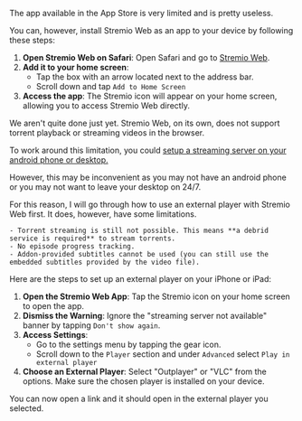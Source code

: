 The app available in the App Store is very limited and is pretty useless.

You can, however, install Stremio Web as an app to your device by following these steps:

1. **Open Stremio Web on Safari**: Open Safari and go to [Stremio Web](https://web.stremio.com/).
2. **Add it to your home screen**:
    - Tap the box with an arrow located next to the address bar.
    - Scroll down and tap `Add to Home Screen`
3. **Access the app**: The Stremio icon will appear on your home screen, allowing you to access Stremio Web directly.

We aren't quite done just yet. Stremio Web, on its own, does not support torrent playback or streaming videos in the browser.

To work around this limitation, you could [setup a streaming server on your android phone or desktop.](#stremio-server)

However, this may be inconvenient as you may not have an android phone or you may not want to leave your desktop on 24/7.

For this reason, I will go through how to use an external player with Stremio Web first. It does, however, have some limitations.

    - Torrent streaming is still not possible. This means **a debrid service is required** to stream torrents.
    - No episode progress tracking.
    - Addon-provided subtitles cannot be used (you can still use the embedded subtitles provided by the video file).

Here are the steps to set up an external player on your iPhone or iPad:

1. **Open the Stremio Web App**: Tap the Stremio icon on your home screen to open the app.
2. **Dismiss the Warning**: Ignore the "streaming server not available" banner by tapping `Don't show again`.
3. **Access Settings**:
    - Go to the settings menu by tapping the gear icon.
    - Scroll down to the `Player` section and under `Advanced` select `Play in external player`
4. **Choose an External Player**: Select "Outplayer" or "VLC" from the options. Make sure the chosen player is installed on your device.

You can now open a link and it should open in the external player you selected.